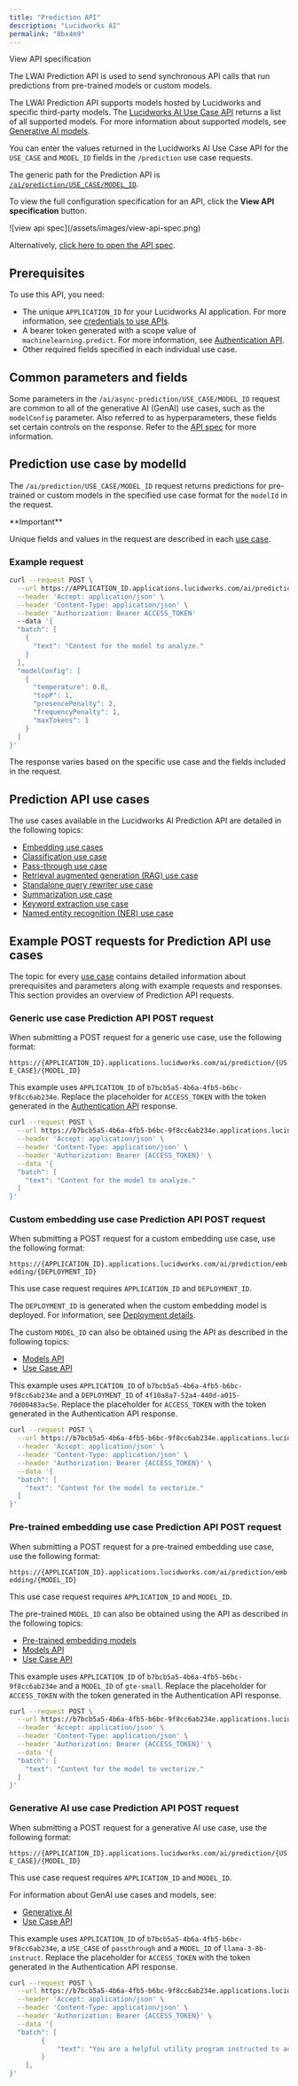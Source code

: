 ```yaml
---
title: "Prediction API"
description: "Lucidworks AI"
permalink: "8bx4m9"
---
```


View API specification

The LWAI Prediction API is used to send synchronous API calls that run predictions from pre-trained models or custom models.

The LWAI Prediction API supports models hosted by Lucidworks and specific third-party models. The [Lucidworks AI Use Case API](/lw-platform/ai/0stpyb/use-case-api) returns a list of all supported models. For more information about supported models, see [Generative AI models](/lw-platform/ai/r7ai90/generative-ai#generative-ai-models).

You can enter the values returned in the Lucidworks AI Use Case API for the `USE_CASE` and `MODEL_ID` fields in the `/prediction` use case requests.

The generic path for the Prediction API is [`/ai/prediction/USE_CASE/MODEL_ID`](#prediction-use-case-by-modelid).

<Note>

To view the full configuration specification for an API, click the **View API specification** button.

<Frame>![view api spec](/assets/images/view-api-spec.png)</Frame>

Alternatively, [click here to open the API spec](?open-api=true).

</Note>



## Prerequisites

To use this API, you need:

* The unique `APPLICATION_ID` for your Lucidworks AI application. For more information, see [credentials to use APIs](/lw-platform/platform/oqzogo/index#credentials).
* A bearer token generated with a scope value of `machinelearning.predict`. For more information, see [Authentication API](/lw-platform/ai/oa96k5/authentication-api).
* Other required fields specified in each individual use case.

## Common parameters and fields

Some parameters in the `/ai/async-prediction/USE_CASE/MODEL_ID` request are common to all of the generative AI (GenAI) use cases, such as the `modelConfig` parameter.
Also referred to as hyperparameters, these fields set certain controls on the response.
Refer to the [API spec](?open-api=true) for more information.

## Prediction use case by modelId

The `/ai/prediction/USE_CASE/MODEL_ID` request returns predictions for pre-trained or custom models in the specified use case format for the `modelId` in the request.

<Tip>
**Important**


Unique fields and values in the request are described in each [use case](#prediction-api-use-cases).
</Tip>



### Example request

```bash
curl --request POST \
  --url https://APPLICATION_ID.applications.lucidworks.com/ai/prediction/USE_CASE/MODEL_ID \
  --header 'Accept: application/json' \
  --header 'Content-Type: application/json' \
  --header 'Authorization: Bearer ACCESS_TOKEN'
  --data '{
  "batch": [
    {
      "text": "Content for the model to analyze."
    }
  ],
  "modelConfig": [
    {
      "temperature": 0.8,
      "topP": 1,
      "presencePenalty": 2,
      "frequencyPenalty": 1,
      "maxTokens": 1
    }
  ]
}'

```

The response varies based on the specific use case and the fields included in the request.

## Prediction API use cases

The use cases available in the Lucidworks AI Prediction API are detailed in the following topics:

* [Embedding use cases](/lw-platform/ai/dyl5lt/embedding-use-cases)
* [Classification use case](/lw-platform/ai/u4a59o/classification-use-case)
* [Pass-through use case](/lw-platform/ai/aimylh/pass-through-use-case)
* [Retrieval augmented generation (RAG) use case](/lw-platform/ai/fi9pn6/retrieval-augmented-generation-rag-use-case)
* [Standalone query rewriter use case](/lw-platform/ai/2u3u6l/standalone-query-rewriter-use-case)
* [Summarization use case](/lw-platform/ai/0jjlk7/summarization-use-case)
* [Keyword extraction use case](/lw-platform/ai/93lcdr/keyword-extraction-use-case)
* [Named entity recognition (NER) use case](/lw-platform/ai/0iwbnj/named-entity-recognition-use-case)

## Example POST requests for Prediction API use cases

The topic for every [use case](#prediction-api-use-cases) contains detailed information about prerequisites and parameters along with example requests and responses. This section provides an overview of Prediction API requests.

### Generic use case Prediction API POST request

When submitting a POST request for a generic use case, use the following format:

`https://{APPLICATION_ID}.applications.lucidworks.com/ai/prediction/{USE_CASE}/{MODEL_ID}`

This example uses `APPLICATION_ID` of `b7bcb5a5-4b6a-4fb5-b6bc-9f8cc6ab234e`. Replace the placeholder for `ACCESS_TOKEN` with the token generated in the [Authentication API](/lw-platform/ai/oa96k5/authentication-api) response.

```bash
curl --request POST \
  --url https://b7bcb5a5-4b6a-4fb5-b6bc-9f8cc6ab234e.applications.lucidworks.com/ai/prediction/{USE_CASE}/{MODEL_ID} \
  --header 'Accept: application/json' \
  --header 'Content-Type: application/json' \
  --header 'Authorization: Bearer {ACCESS_TOKEN}' \
  --data '{
  "batch": [
    "text": "Content for the model to analyze."
  ]
}'

```

### Custom embedding use case Prediction API POST request

When submitting a POST request for a custom embedding use case, use the following format:

`https://{APPLICATION_ID}.applications.lucidworks.com/ai/prediction/embedding/{DEPLOYMENT_ID}`

This use case request requires `APPLICATION_ID` and `DEPLOYMENT_ID`.

The `DEPLOYMENT_ID` is generated when the custom embedding model is deployed. For information, see [Deployment details](/lw-platform/ai/6bb9s5/custom-model-training-user-interface#deployment-details).

The custom `MODEL_ID` can also be obtained using the API as described in the following topics:

* [Models API](/lw-platform/ai/e63rmi/models-api)
* [Use Case API](/lw-platform/ai/0stpyb/use-case-api)

This example uses `APPLICATION_ID` of `b7bcb5a5-4b6a-4fb5-b6bc-9f8cc6ab234e` and a `DEPLOYMENT_ID` of `4f10a8a7-52a4-440d-a015-70d00483ac5e`. Replace the placeholder for `ACCESS_TOKEN` with the token generated in the Authentication API response.

```bash
curl --request POST \
  --url https://b7bcb5a5-4b6a-4fb5-b6bc-9f8cc6ab234e.applications.lucidworks.com/ai/prediction/embedding/4f10a8a7-52a4-440d-a015-70d00483ac5e \
  --header 'Accept: application/json' \
  --header 'Content-Type: application/json' \
  --header 'Authorization: Bearer {ACCESS_TOKEN}' \
  --data '{
  "batch": [
    "text": "Content for the model to vectorize."
  ]
}'

```

### Pre-trained embedding use case Prediction API POST request

When submitting a POST request for a pre-trained embedding use case, use the following format:

`https://{APPLICATION_ID}.applications.lucidworks.com/ai/prediction/embedding/{MODEL_ID}`

This use case request requires `APPLICATION_ID` and `MODEL_ID`.

The pre-trained `MODEL_ID` can also be obtained using the API as described in the following topics:

* [Pre-trained embedding models](/lw-platform/ai/3vqfxe/pre-trained-embedding-models)
* [Models API](/lw-platform/ai/e63rmi/models-api)
* [Use Case API](/lw-platform/ai/0stpyb/use-case-api)

This example uses `APPLICATION_ID` of `b7bcb5a5-4b6a-4fb5-b6bc-9f8cc6ab234e` and a `MODEL_ID` of `gte-small`. Replace the placeholder for `ACCESS_TOKEN` with the token generated in the Authentication API response.

```bash
curl --request POST \
  --url https://b7bcb5a5-4b6a-4fb5-b6bc-9f8cc6ab234e.applications.lucidworks.com/ai/prediction/embedding/gte-small \
  --header 'Accept: application/json' \
  --header 'Content-Type: application/json' \
  --header 'Authorization: Bearer {ACCESS_TOKEN}' \
  --data '{
  "batch": [
    "text": "Content for the model to vectorize."
  ]
}'

```

### Generative AI use case Prediction API POST request

When submitting a POST request for a generative AI use case, use the following format:

`https://{APPLICATION_ID}.applications.lucidworks.com/ai/prediction/{USE_CASE}/{MODEL_ID}`

This use case request requires `APPLICATION_ID` and `MODEL_ID`.

For information about GenAI use cases and models, see:

* [Generative AI](/lw-platform/ai/r7ai90/generative-ai)
* [Use Case API](/lw-platform/ai/0stpyb/use-case-api)

This example uses `APPLICATION_ID` of `b7bcb5a5-4b6a-4fb5-b6bc-9f8cc6ab234e`, a `USE_CASE` of `passthrough` and a `MODEL_ID` of `llama-3-8b-instruct`. Replace the placeholder for `ACCESS_TOKEN` with the token generated in the Authentication API response.

```bash
curl --request POST \
  --url https://b7bcb5a5-4b6a-4fb5-b6bc-9f8cc6ab234e.applications.lucidworks.com/ai/prediction/passthrough/llama-3-8b-instruct \
  --header 'Accept: application/json' \
  --header 'Content-Type: application/json' \
  --header 'Authorization: Bearer {ACCESS_TOKEN}' \
  --data '{
  "batch": [
        {
            "text": "You are a helpful utility program instructed to accomplish a word correction task. Provide the most likely suggestion to the user without a preamble or elaboration.\nPOSSIBLE_MISSPELLING: swerdfish"
        }
    ],
}'

```